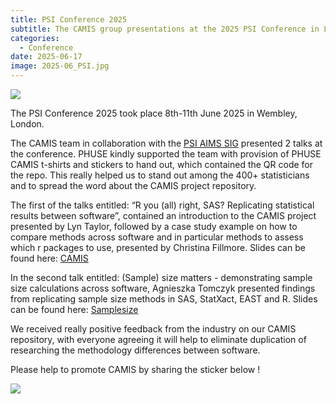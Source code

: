 ```yaml
---
title: PSI Conference 2025
subtitle: The CAMIS group presentations at the 2025 PSI Conference in London
categories:
  - Conference
date: 2025-06-17
image: 2025-06_PSI.jpg
---
```


![](2025-06_PSI.jpg){fig-align="center" out-width="75%"}

The PSI Conference 2025 took place 8th-11th June 2025 in Wembley, London.

The CAMIS team in collaboration with the [PSI AIMS SIG](https://psiaims.github.io/website/) presented 2 talks at the conference. PHUSE kindly supported the team with provision of PHUSE CAMIS t-shirts and stickers to hand out, which contained the QR code for the repo. This really helped us to stand out among the 400+ statisticians and to spread the word about the CAMIS project repository.

The first of the talks entitled: "R you (all) right, SAS? Replicating statistical results between software", contained an introduction to the CAMIS project presented by Lyn Taylor, followed by a case study example on how to compare methods across software and in particular methods to assess which r packages to use, presented by Christina Fillmore. Slides can be found here: [CAMIS](../../non_website_content/conferences/2025/202506_PSI_Christina_Lyn.pptx)

In the second talk entitled: (Sample) size matters - demonstrating sample size calculations across software, Agnieszka Tomczyk presented findings from replicating sample size methods in SAS, StatXact, EAST and R. Slides can be found here: [Samplesize](../../non_website_content/conferences/2025/202506_PSI_Agnieszka_Tomczyk.pptx)

We received really positive feedback from the industry on our CAMIS repository, with everyone agreeing it will help to eliminate duplication of researching the methodology differences between software.

Please help to promote CAMIS by sharing the sticker below !

![](2025_sticker.png){fig-align="center" out-width="75%"}
